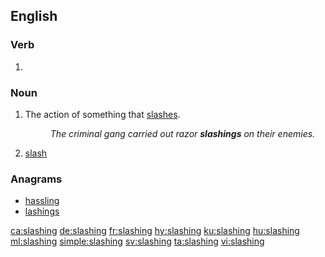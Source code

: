 ==English==

===Verb===
{{head|en|present participle}}

# {{present participle of|slash|lang=en|nocat=1}}

===Noun===
{{en-noun|~}}

# The action of something that [[slash]]es.
#: ''The criminal gang carried out razor '''slashings''' on their enemies.''
# {{label|en|forestry|in the plural}} [[slash]] {{qualifier|woody debris}}

===Anagrams===
* [[hassling#English|hassling]]
* [[lashings#English|lashings]]

[[ca:slashing]]
[[de:slashing]]
[[fr:slashing]]
[[hy:slashing]]
[[ku:slashing]]
[[hu:slashing]]
[[ml:slashing]]
[[simple:slashing]]
[[sv:slashing]]
[[ta:slashing]]
[[vi:slashing]]